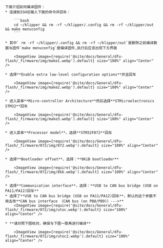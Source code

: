 

    下面介绍如何编译固件：
    * 连接到SSH后输入下面的命令并回车：

        ```bash
        cd ~/klipper && rm -rf ~/klipper/.config && rm -rf ~/klipper/out && make menuconfig
        ```

    * 其中` rm -rf ~/klipper/.config && rm -rf ~/klipper/out`是删除之前编译数据与固件`make menuconfig`是编译固件,执行后应该出现下方界面

        <ImageView image={require('@site/docs/General/dfu-flash/_firmware/img/make1.webp').default} size="100%" align="Center" />

    * 选择**Enable extra low-level configuration options**并且回车

        <ImageView image={require('@site/docs/General/dfu-flash/_firmware/img/make2.webp').default} size="100%" align="Center" />

    * 进入菜单**Micro-controller Architecture**然后选择**STMicroelectronics STM32**回车

        <ImageView image={require('@site/docs/General/dfu-flash/_firmware/img/make3.webp').default} size="100%" align="Center" />

    * 进入菜单**Processor model**，选择**STM32F072**回车

        <ImageView image={require('@site/docs/General/dfu-flash/_firmware/072/img/072.webp').default} size="100%" align="Center" />

    * 选择**Bootloader offset**，选择：**8KiB bootloader**

        <ImageView image={require('@site/docs/General/dfu-flash/_firmware/072/img/8kb.webp').default} size="100%" align="Center" />

    * 选择**Communication interface**，选择：**USB to CAN bus bridge (USB on PA11/PA12)回车**
    * 选择了**USB to CAN bus bridge (USB on PA11/PA12)回车**，默认的这个参数不用去改**CAN bus interface （CAN bus (on PB8/PB9)）--->** 
        <ImageView image={require('@site/docs/General/dfu-flash/_firmware/072/img/utoc.webp').default} size="100%" align="Center" />   
    
    * **请对照下图核对，确保与下图一致再进行编译**
       
        <ImageView image={require('@site/docs/General/dfu-flash/_firmware/072/img/utoc2.webp').default} size="100%" align="Center" />
             
